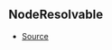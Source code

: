 ## NodeResolvable



- [Source](https://github.com/Androz2091/discord-player/blob/28ec2ed/packages/discord-player/src/Structures/GuildNodeManager.ts#L35)